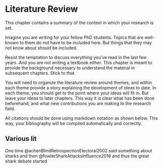 # Literature Review 

This chapter contains a summary of the context in which your research is set.

Imagine you are writing for your fellow PhD students. Topics that are well-known to them do not have to be included here. But things that they may not know about should be included.

Resist the temptation to discuss everything you've read in the last few years. And you are not writing a textbook either. This chapter is meant to provide the background necessary to understand the material in subsequent chapters. Stick to that.

You will need to organize the literature review around themes, and within each theme provide a story explaining the development of ideas to date. In each theme, you should get to the point where your ideas will fit in. But leave your ideas to later chapters. This way it is clear what has been done beforehand, and what new contributions you are making to the research field.

All citations should be done using markdown notation as shown below. This way, your bibliography will be compiled automatically and correctly.

## Various lit 


One time @achenBlindRetrospectionElectoral2002 said something about sharks and then @fowlerSharkAttacksInfluence2018 and thus the great shark debate started 
